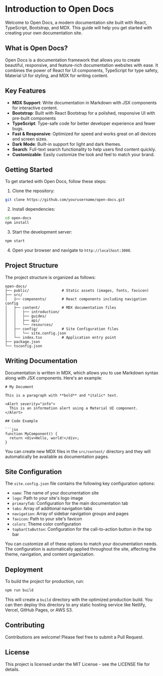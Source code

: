 # Introduction to Open Docs

Welcome to Open Docs, a modern documentation site built with React, TypeScript, Bootstrap, and MDX. This guide will help you get started with creating your own documentation site.

## What is Open Docs?

Open Docs is a documentation framework that allows you to create beautiful, responsive, and feature-rich documentation websites with ease. It combines the power of React for UI components, TypeScript for type safety, Material UI for styling, and MDX for writing content.

## Key Features

- **MDX Support**: Write documentation in Markdown with JSX components for interactive content.
- **Bootstrap**: Built with React Bootstrap for a polished, responsive UI with pre-built components
- **TypeScript**: Type-safe code for better developer experience and fewer bugs.
- **Fast & Responsive**: Optimized for speed and works great on all devices and screen sizes.
- **Dark Mode**: Built-in support for light and dark themes.
- **Search**: Full-text search functionality to help users find content quickly.
- **Customizable**: Easily customize the look and feel to match your brand.

## Getting Started

To get started with Open Docs, follow these steps:

1. Clone the repository:

```bash
git clone https://github.com/yourusername/open-docs.git
```

2. Install dependencies:

```bash
cd open-docs
npm install
```

3. Start the development server:

```bash
npm start
```

4. Open your browser and navigate to `http://localhost:3000`.

## Project Structure

The project structure is organized as follows:

```
open-docs/
├── public/               # Static assets (images, fonts, favicon)
├── src/
│   ├── components/       # React components including navigation config
│   ├── content/          # MDX documentation files
│   │   ├── introduction/
│   │   ├── guides/
│   │   ├── api/
│   │   └── resources/
│   ├── config/           # Site Configuration files
│   │   └── site.config.json
│   └── index.tsx         # Application entry point
├── package.json
└── tsconfig.json
```


## Writing Documentation

Documentation is written in MDX, which allows you to use Markdown syntax along with JSX components. Here's an example:

```mdx
# My Document

This is a paragraph with **bold** and *italic* text.

<Alert severity="info">
  This is an information alert using a Material UI component.
</Alert>

## Code Example

```jsx
function MyComponent() {
  return <div>Hello, world!</div>;
}
```

You can create new MDX files in the `src/content/` directory and they will automatically be available as documentation pages.

## Site Configuration


The `site.config.json` file contains the following key configuration options:

- `name`: The name of your documentation site
- `logo`: Path to your site's logo image
- `primaryTab`: Configuration for the main documentation tab
- `tabs`: Array of additional navigation tabs
- `navigation`: Array of sidebar navigation groups and pages
- `favicon`: Path to your site's favicon
- `colors`: Theme color configuration
- `topbarCtaButton`: Configuration for the call-to-action button in the top bar


You can customize all of these options to match your documentation needs. The configuration is automatically applied throughout the site, affecting the theme, navigation, and content organization.


## Deployment

To build the project for production, run:

```bash
npm run build
```

This will create a `build` directory with the optimized production build. You can then deploy this directory to any static hosting service like Netlify, Vercel, GitHub Pages, or AWS S3.

## Contributing

Contributions are welcome! Please feel free to submit a Pull Request.

## License

This project is licensed under the MIT License - see the LICENSE file for details. 